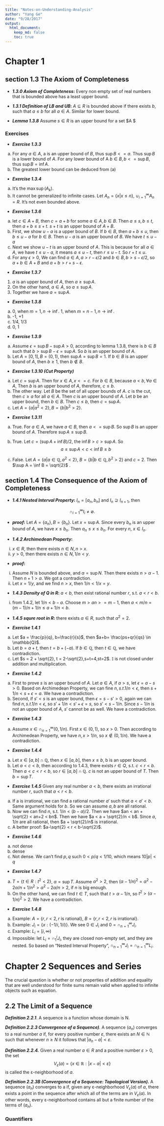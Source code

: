 ```yaml
---
title: "Notes-on-Understanding-Analysis"
author: "Yang Ge"
date: "9/28/2017"
output:
  html_document:
    keep_md: false
    toc: true
---
```


# Chapter 1
## section 1.3 The Axiom of Completeness

* **_1.3.0 Axiom of Completeness_:** Every non empty set of real numbers that is bounded
  above has a least upper bound.

* **_1.3.1 Definition of LB and UB_:** $A \subseteq R$ is bounded above if there exists $b$,
such that $a \le b$ for all $a \in A$. Similar for lower bound.

* **_Lemma 1.3.8_** Assume $s \in R$ is an upper bound for a set $A \$

### Exercises

* **_Exercise 1.3.3_**

(a) For any $a \in A$, a is an upper bound of $B$, thus $\sup B <= a$. Thus $\sup B$ is a lower
bound of $A$. For any lower bound of A $b \in B, b <= \sup B$, thus $\sup B = \inf A$.
(b) The greatest lower bound can be deduced from (a)

* **_Exercise 1.3.4_**

(a) It's the $\max \sup(A_k)$.
(b) It cannot be generalized to infinite cases. Let $A_n = \{x|x \le n\}$, $\cup_{i=1}^\infty A_n = R$. It's not even bounded above.

* **_Exercise 1.3.6_**

(a) let $c \in A+B$, then $c = a+b$ for some $a \in A, b \in B$.
    Then $a \le s, b \le t$, then $a+b \le s+t$. $s+t$ is an upper bound of $A+B$.
(b) First, we show $u-a$ is a upper bound of $B$.
If $b \in B$, then $a + b \leq u$, then
    $b \leq u-a$ for $b \in B$. Then $u-a$ is an upper bound of $B$. We have $t \leq u-a$
(c) Next we show $u-t$ is an upper bound of $A$. This is because for all $a \in A$,
we have $t \leq u-a$, it means $a \leq u - t$, then $r \leq u-t$. So $r+t \leq u$.
(d) For any $\epsilon > 0$, We can find $a \in A, a > r - \epsilon / 2$ and $b \in B, b > s - \epsilon / 2$, so $a+b \in A+B$ and $a+b > r+s-\epsilon$.
    
* **_Exercise 1.3.7_**

1. $a$ is an upper bound of $A$, then $a \ge \sup A$.
2. On the other hand, $a \in A$, so $a \le \sup A$.
3. Together we have $a = \sup A$.

* **_Exercise 1.3.8_**

(a) 0, when $m = 1, n \rightarrow \inf$. 1, when $m = n-1, n \rightarrow \inf$.
(b) -1, +1
(c) 1/4, 1/3
(d) 0, 1

* **_Exercise 1.3.9_**

(a) Assume $\epsilon = \sup B - \sup A > 0$, according to lemma 1.3.8, there is $b \in B$ such
    that $b > \sup B - \epsilon = \sup A$. So $b$ is an upper bound of $A$.
(b) Let $A = [0,1], B=(0,1)$, then $\sup A = \sup B = 1$. If $b \in B$ is an upper bound of $A$,
    then $b \ge 1$, then $b \notin B$.

* **_Exercise 1.3.10 (Cut Property)_**

(a) Let $c = \sup A$. Then for $x \in A, x <= c$. For $b \in B$, because $a < b, \forall a \in A$,
    Then $b$ is an upper bound of $A$, therefore, $c \le b$.
(b) The other way. Let $B$ be the set of all upper bounds of $A$. $c$ is the cut, then $c \ge a$
    for all $a \in A$. Then $c$ is an upper bound of $A$. Let $b$ be an upper bound, then $b \in B$. Then $c \le b$, then $c = \sup A$.
(c) Let $A = \{a|a^2<2\}, B = \{b|b^2>2\}$.

* **_Exercise 1.3.11_**

(a) True. For $a \in A$, we have $a \in B$, then $a <= \sup B$. So $\sup B$ is an upper bound
    of $A$. Therefore $\sup A \le \sup B$.
(b) True. Let $c = (\sup A + \inf B) / 2$, the $\inf B > c > \sup A$. So
$$
a \le \sup A < c < \inf B \le b
$$

(c) False. Let $A = \{a| a \in \mathbb{Q}, a^2 < 2\}$, $B = \{b| b \in \mathbb{Q}, b^2 > 2\}$ and
    $c = 2$. Then $\sup A = \inf B = \sqrt{2}$ .

## section 1.4 The Consequence of the Axiom of Completeness

* **_1.4.1 Nested Interval Property_:** $I_n = [a_n, b_n]$ and $I_n \supseteq I_{n+1}$, then

$$
\displaystyle\cap_{i=1}^\infty I_i \neq \emptyset.
$$

* **_proof_:** Let $A = \{a_n\},B=\{b_n\}$. Let $x = \sup A$. Since every $b_n$ is an upper
bound of $A$, we have $x \le b_n$. Then $a_n \le x \le b_n$.
For every $n$, $x \in I_n$.

* **_1.4.2 Archimedean Property_:** 
(i) $x \in R$, then there exists $n \in N, n > x$.
(ii) $y > 0$, then there exists $n \in N, 1/n < y$.

* **_proof_:**
(i) Assume $N$ is bounded above, and $\alpha = \sup N$. Then there exists $n > \alpha -1$.
Then $n + 1 > \alpha$. We got a contradiction.
(ii) Let $x = 1/y$, and we find $n > x$, then $1/n < 1/x = y$.

* **_1.4.3 Density of Q in R_:** $a < b$, then exist rational number $r$, s.t. $a < r < b$.

(i) from 1.4.2, let $1/n < b-a$. Choose $m > an >= m-1$, then $a < m/n = (m-1)/n + 1/n \le a+1/n < b$.

* **_1.4.5 squre root in R_:** there exists $\alpha \in R$, such that $\alpha^2=2$.

* **_Exercise 1.4.1_** 

(a) Let $a = \frac{p}{q}, b=\frac{r}{s}$, then $a+b= \frac{ps+qr}{qs} \in \mathbb{Q}$.
(b) Let $b = a+t$, then $t = b + (-a)$. If $b \in \mathbb{Q}$, then $t \in \mathbb{Q}$,
    we have contradiction.
(c) Let $s = 2 + \sqrt{2}, t = 2-\sqrt{2},s+t=4,st=2$. $\mathbb{I}$ is not closed
    under addition and multiplication.

* **_Exercise 1.4.2_**

(a) First to prove $s$ is an upper bound of $A$. Let $a \in A$, if $a > s$, let $\epsilon = a - s > 0$.
Based on Archimedean Property, we can fine $n, s.t. 1/n < \epsilon$, then $s + 1/n < s + \epsilon=a$.
We have a contradiction.
(b) Second, if $s' < s$ is an upper bound, then $\epsilon = s - s'>0$, again we can find
$n, s.t. 1/n < \epsilon$, so $s'+1/n<s'+\epsilon=s$, so $s'<s-1/n$. Since $s-1/n$ is not an upper
bound of $A$, $s'$ cannot be as well. We have a contradiction.

* **_Exercise 1.4.3_**

(a) Assume $x \in \cap_{n=1}^{\infty}(0, 1/n)$. First $x \in (0,1)$, so $x > 0$.
Then according to Archimedean Property, we have $n, x > 1/n$, so $x \notin (0, 1/n)$.
We have a contradiction.

* **_Exercise 1.4.4_**

(a) Let $x \in [a,b] \cap \mathbb{Q}$, then $x \in [a,b]$, then $x \le b$, b is an upper bound.
(b) Let $a < c < b$, then according to 1.4.3, there exists $r \in Q$, s.t. $c < r < b$.
    Then $a < c < r < b$, so $r \in [a,b] \cap \mathbb{Q}$. $c$ is not an upper bound of $T$.
    Then $b = \sup T$.
    
* **_Exercise 1.4.5_** Given any real number $a < b$, there exists an irrational number $r$, such
that $a < r < b$.

(a) If a is irrational, we can find a rational number $a'$ such that $a < a' < b$. Same argument holds
for $b$. So we can assume $a, b$ are all rational.
(b) Now we can find $n$, s.t. $1/n < (b-a)/2$. Then we have $an < an + \sqrt{2} < an+2 < bn$.
Then we have $a < a + \sqrt{2}/n < b$. Since $a, 1/n$ are all rational, then $a + \sqrt{2}/n$
is irrational.
(c) A better proof: $a-\sqrt{2} < r < b-\sqrt{2}$.

* **_Exercise 1.4.6_**

(a) not dense
(b) dense
(c) Not dense. We can't find $p,q$ such $0 < p/q < 1/10$, which means $10|p| < q$

* **_Exercise 1.4.7_**

(a) $T = \{t \in R:  t^2 < 2\}$, $\alpha = \sup T$. Assume $\alpha ^ 2 > 2$, then
    $(\alpha - 1/n)^2 = \alpha^2 - 2\alpha/n + 1/n^2 > \alpha^2 - 2\alpha/n > 2$,
    if $n$ is big enough.
(b) On the other hand, we can find $t \in T$, such that $t > \alpha - 1/n$, so
    $t^2 > (\alpha - 1/n)^2 > 2$. We have a contradiction.

* **_Exercise 1.4.8_**

(a) Example: $A = \{r, r < 2, r \text{ is rational}\}$, $B = \{r, r < 2, r \text{ is irrational}\}$.
(b) Example: $J_i = \{ x : (-1/i, 1/i) \}$. We see $0 \in J_i$ and ${0} = \cap_{n=1}^{\infty} J_i$.
(c) Example: $L_i = [i, \infty)$
(d) Impossible: let $L_i = \cap_1^i J_i$, they are closed non-empty set, and they are nested.
    So based on "Nested Interval Property", $\cap_{n=1}^{\infty} J_i = \cap_{n=1}^{\infty} L_i$.

# Chapter 2 Sequences and Series

The crucial question is whether or not properties of addition and equality that are well understood for finite sums remain valid when applied to infinite objects such as equation.

## 2.2 The Limit of a Sequence

**_Definition 2.2.1_**. A sequence is a function whose domain is N.

**_Definition 2.2.3 Convergence of a Sequence)_**. A sequence $(a_n)$ converges to a real number $a$ if, for every positive number $ε$, there exists an $N ∈ \mathbb{N}$ such that whenever $n ≥ N$ it follows that $|a_n − a| < ε$.

**_Definition 2.2.4._** Given a real number $a ∈ R$ and a positive number $ε > 0$, the set
$$
V_{ε}(a)=\{x \in \mathbb{R} : |x-a| < ε\}
$$
is called the ε-neighborhood of $a$.

***Definition 2.2.3B (Convergence of a Sequence: Topological Version).*** A sequence $(a_n)$ converges to a if, given any ε-neighborhood $V_ε(a)$ of $a$, there exists a point in the sequence after which all of the terms are in $V_ε(a)$. In other words, every ε-neighborhood contains all but a finite number of the terms of $(a_n)$.

### Quantifiers


